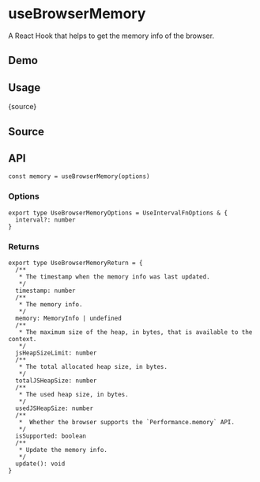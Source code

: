# useBrowserMemory


<HooksType category="Browser" isSupported />

A React Hook that helps to get the memory info of the browser.

## Demo


<App />

## Usage


<RawCode>{source}</RawCode>

## Source


<Source />

## API

```tsx
const memory = useBrowserMemory(options)
```

### Options

```tsx
export type UseBrowserMemoryOptions = UseIntervalFnOptions & {
  interval?: number
}
```

### Returns

```tsx
export type UseBrowserMemoryReturn = {
  /**
   * The timestamp when the memory info was last updated.
   */
  timestamp: number
  /**
   * The memory info.
   */
  memory: MemoryInfo | undefined
  /**
   * The maximum size of the heap, in bytes, that is available to the context.
   */
  jsHeapSizeLimit: number
  /**
   * The total allocated heap size, in bytes.
   */
  totalJSHeapSize: number
  /**
   * The used heap size, in bytes.
   */
  usedJSHeapSize: number
  /**
   *  Whether the browser supports the `Performance.memory` API.
   */
  isSupported: boolean
  /**
   * Update the memory info.
   */
  update(): void
}
```
